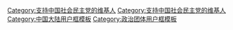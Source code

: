 {{Userbox
  |id= <small>社会民主</small>
  |id-c= #FFFFFF
  |info= 这个用户支持'''[[中国社会民主党]]'''。
  |info-c= yellow
  |info-s= 9
  |border-c= blue
}}

<includeonly>[[Category:支持中国社会民主党的维基人]]</includeonly>
<noinclude>
[[Category:支持中国社会民主党的维基人]]
[[Category:中国大陆用户框模板]]
[[Category:政治团体用户框模板]]
</noinclude>